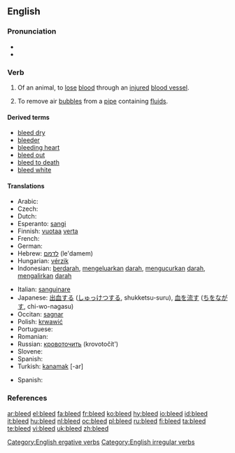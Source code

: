 ==English==
{{etystub|see references}}

===Pronunciation===
* {{IPA|/'bliːd/}}
* {{rhymes|iːd}}

===Verb===
{{en-verb|bleeds|bleeding|bled}}

# {{intransitive}} Of an animal, to [[lose]] [[blood]] through an [[injured]] [[blood vessel]].
# To remove air [[bubble]]s from a [[pipe]] containing [[fluid]]s.

====Derived terms====
* [[bleed dry]]
* [[bleeder]]
* [[bleeding heart]]
* [[bleed out]]
* [[bleed to death]]
* [[bleed white]]

====Translations====
{{trans-top|lose blood through an injured blood vessel}}
* Arabic: {{Arab|[[ينزف]]}}
* Czech: {{t-|cs|krvácet}}
* Dutch: {{t+|nl|bloeden}}
* Esperanto: [[sangi]]
* Finnish: [[vuotaa]] [[veri|verta]]
* French: {{t+|fr|saigner}}
* German: {{t+|de|bluten}}
* Hebrew: [[לדמם]] (le'damem)
* Hungarian: [[vérzik]]
* Indonesian: [[darah|berdarah]], [[keluar|mengeluarkan]] [[darah]], [[kucur|mengucurkan]] [[darah]], [[alir|mengalirkan]] [[darah]]
{{trans-mid}}
* Italian: [[sanguinare]]
* Japanese: [[出血]]する ([[しゅっけつ]]する, shukketsu-suru), [[血]]を[[流す]] ([[ち]]を[[ながす]], chi-wo-nagasu)
* Occitan: [[sagnar]]
* Polish: [[krwawić]]
* Portuguese: {{t+|pt|sangrar}}
* Romanian: {{t+|ro|sângera}}
* Russian: [[кровоточить]] (krovotočít')
* Slovene: {{t+|sl|krvaveti}}
* Spanish: {{t-|es|sangrar}}
* Turkish: [[kanamak]] [-ar]
{{trans-bottom}}

{{trans-top|remove air bubbles from a pipe}}
{{trans-mid}}
*Spanish: {{t|es|purgar}}
{{trans-bottom}}

===References===
{{R:Century 1911}}
{{R:Webster 1913}}

[[Category:English ergative verbs]]
[[Category:English irregular verbs]]

[[ar:bleed]]
[[el:bleed]]
[[fa:bleed]]
[[fr:bleed]]
[[ko:bleed]]
[[hy:bleed]]
[[io:bleed]]
[[id:bleed]]
[[it:bleed]]
[[hu:bleed]]
[[nl:bleed]]
[[oc:bleed]]
[[pl:bleed]]
[[ru:bleed]]
[[fi:bleed]]
[[ta:bleed]]
[[te:bleed]]
[[vi:bleed]]
[[uk:bleed]]
[[zh:bleed]]